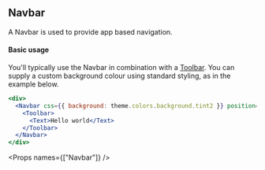 
<SEO title="Navbar" />

<Container>
<Article sidebar={[
  { id: 'Navbar', name: 'Navbar'},
  { id: 'Basic usage', name: 'Basic usage' },
  { id: 'Props', name: 'Props' }
]}>

# Navbar

A Navbar is used to provide app based navigation.

#### Basic usage

You'll typically use the Navbar in combination with a [Toolbar](/components/toolbar). You can supply a custom background colour using standard styling, as in the example below.

```jsx
<div>
  <Navbar css={{ background: theme.colors.background.tint2 }} position="static">
    <Toolbar>
      <Text>Hello world</Text>
    </Toolbar>
  </Navbar>
</div>
```

<Props names={["Navbar"]} />

</Article>
</Container>
